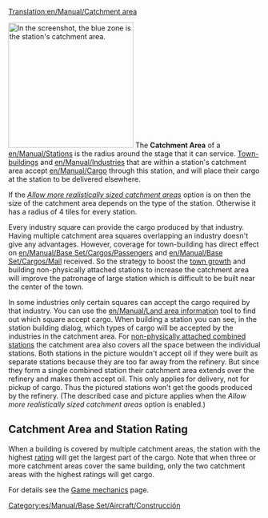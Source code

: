 [[Translation:en/Manual/Catchment area]]
{{es/Traducción|en/Manual/Catchment area|0}}


[[File:en/Manual/Catchmentarea.png|thumb|right|250px|In the screenshot, the blue zone is the station's catchment area.]]
The '''Catchment Area''' of a [[en/Manual/Stations]] is the radius around the stage that it can service. [[en/Manual/Towns|Town-buildings]] and [[en/Manual/Industries]] that are within a station's catchment area accept [[en/Manual/Cargo]] through this station, and will place their cargo at the station to be delivered elsewhere.

If the ''[[en/Archive/Manual/Settings/Advanced Settings/Stations#allow-more-realistically-sized-catchment-areas|Allow more realistically sized catchment areas]]'' option is  on then the size of the catchment area depends on the type of the station. Otherwise it has a radius of 4 tiles for every station.

Every industry square can provide the cargo produced by that industry. Having multiple catchment area squares overlapping an industry doesn't give any advantages. However, coverage for town-building has direct effect on [[en/Manual/Base Set/Cargos/Passengers]] and [[en/Manual/Base Set/Cargos/Mail]] received. So the strategy to boost the [[en/Manual/Towns#town-growth|town growth]] and building non-physically attached stations to increase the catchment area will improve the patronage of large station which is difficult to be built near the center of the town.

In some industries only certain squares can accept the cargo required by that industry. You can use the [[en/Manual/Land area information]] tool to find out which square accept cargo. When building a station you can see, in the station building dialog, which types of cargo will be accepted by the industries in the catchment area. For [[en/Manual/Stations#building-non-physically-attached-stations|non-physically attached combined stations]] the catchment area also covers all the space between the individual stations. Both stations in the picture wouldn't accept oil if they were built as separate stations because they are too far away from the refinery. But since they form a single combined station their catchment area extends over the refinery and makes them accept oil. This only applies for delivery, not for pickup of cargo. Thus the pictured stations won't get the goods produced by the refinery. (The described case and picture applies when the ''Allow more realistically sized catchment areas'' option is enabled.)

== Catchment Area and Station Rating ==
When a building is covered by multiple catchment areas, the station with the highest [[en/Manual/Game Mechanics/Main Page#station-rating|rating]] will get the largest part of the cargo. Note that when three or more catchment areas cover the same building, only the two catchment areas with the highest ratings will get cargo.

For details see the [[en/Manual/Game Mechanics/Main Page#cargo-delivery-to-stations|Game mechanics]] page.

[[Category:es/Manual/Base Set/Aircraft/Construcción]]